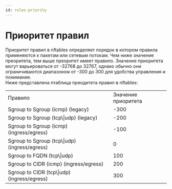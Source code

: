 ```yaml
---
id: rules-priority
---
```


# Приоритет правил

<div className="text-justify">
  Приоритет правил в nftables определяет порядок в котором правила применяются к пакетам или сетевым потокам. Чем ниже
  значение преоритета, тем выше преоритет имеет правило. Значение приоритета могут варьироваться от -32768 до 32767,
  однако обычно они ограничиваются диапазоном от -300 до 300 для удобства управления и понимания. <br />
  Ниже представлена птаблица преодитета правил в nftables:
</div>

<table>
  <tr>
    <td>Правило</td>
    <td>Значение приоритета</td>
  </tr>
  <tr>
    <td>Sgroup to Sgroup (icmp) (legacy)</td>
    <td>-300</td>
  </tr>
  <tr>
    <td>Sgroup to Sgroup (tcp\|udp) (legacy)</td>
    <td>-200</td>
  </tr>
  <tr>
    <td>Sgroup to Sgroup (icmp) (ingress/egress)</td>
    <td>-100</td>
  </tr>
  <tr>
    <td>Sgroup to Sgroup (tcp\|udp) (ingress/egress)</td>
    <td>0</td>
  </tr>
  <tr>
    <td>Sgroup to FQDN (tcp\|udp)</td>
    <td>100</td>
  </tr>
  <tr>
    <td>Sgroup to CIDR (icmp) (ingress/egress)</td>
    <td>200</td>
  </tr>
  <tr>
    <td>Sgroup to CIDR (tcp\|udp) (ingress/egress)</td>
    <td>300</td>
  </tr>
</table>
